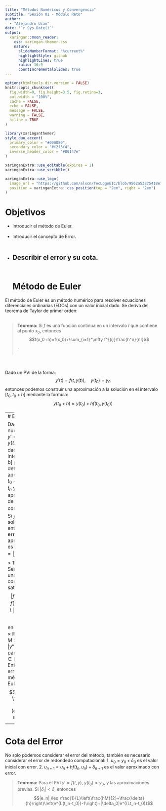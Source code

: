 ```yaml
---
title: "Métodos Numéricos y Convergencia"
subtitle: "Sesión 01 - Módulo Reto"  
author: 
  - "Alejandro Ucan"
date: '`r Sys.Date()`'
output:
  xaringan::moon_reader:
    css: xaringan-themer.css
    nature:
      slideNumberFormat: "%current%"
      highlightStyle: github
      highlightLines: true
      ratio: 16:9
      countIncrementalSlides: true
---
```


```r
options(htmltools.dir.version = FALSE)
knitr::opts_chunk$set(
  fig.width=9, fig.height=3.5, fig.retina=3,
  out.width = "100%",
  cache = FALSE,
  echo = FALSE,
  message = FALSE, 
  warning = FALSE,
  hiline = TRUE
)
```

```r
library(xaringanthemer)
style_duo_accent(
  primary_color = "#000080",
  secondary_color = "#f2f3f4",
  inverse_header_color = "#00147e"
)
```

```r
xaringanExtra::use_editable(expires = 1)
xaringanExtra::use_scribble()
```

```r
xaringanExtra::use_logo(
  image_url = "https://github.com/alxcn/TecLogoEIC/blob/9562a53875418e749a296c85808a19c85fc4be74/IngenieriaCiencias_Horizontal_RGB.png",
  position = xaringanExtra::css_position(top = "2em", right = "2em")
)
```
# Objetivos 

* Introducir el método de Euler. <br/><br/>
* Introducir el concepto de Error. <br/><br/>
* Describir el error y su cota. <br/><br/>
---
# Método de Euler

El método de Euler es un método numérico para resolver ecuaciones diferenciales ordinarias (EDOs) con un valor inicial dado. Se deriva del teorema de Taylor de primer orden: <br/><br/>

> **Teorema:** Si $f$ es una función continua en un intervalo $I$ que contiene al punto $x_0$, entonces $$f(x_0+h)=f(x_0)+\sum_{i=1}^\infty f^{(i)}\frac{h^n}{n!}$$. <br/><br/>

<br/><br/>
Dado un PVI de la forma: $$y'(t)=f(t,y(t)), \quad y(t_0)=y_0$$ entonces podemos construir una aproximación a la solución en el intervalo $[t_0,t_0+h]$ mediante la fórmula: $$y(t_0+h) \approx y(t_0)+hf(t_0,y(t_0))$$

---
# Error

Dado nuestro PVI $y'=f(t,y)$, $y(t_0)=y_0$, dado un intervalo $[a,b]$ podemos definir la aproximación $t_0+nh$ como $t_n$ y el valor aproximado de $y(t_n)$ como $y_n$. <br/> Si $y(t)$ es la solución real, entonces el **error** en la aproximación es $e_n=|y(t_n)-y_n|$. 

> **Teorema:** Sea $f(t,y)$ una función continua que satisface $$|f(t_1,y_1)-f(t_2,y_2)| \leq L ||(t_1,y_1)-(t_2,y_2)||$$ en $D=(a,b)\times \mathbb{R}$ y existe $M>0$ tal que $|y''(t)|\leq M$ para todo $t\in [a,b]$. Entonces, el error del método de Euler cumple $$|e_n| \leq \frac{hM}{2L} (e^{L(t_n-a)}-1)$$

---
# Cota del Error

No solo podemos considerar el error del método, también es necesario considerar el error de redondedo computacional:
1. $u_0=y_0+\delta_0$ es el valor inicial con error.
2. $u_{n+1}=u_n+h f(t_n,u_n)+\delta_{n+1}$ es el valor aproximado con error.

>**Teorema:** Para el PVI $y'=f(t,y)$, $y(t_0)=y_0$, y las aproximaciones previas. Si $|\delta_i|<\delta,$ entonces $$|e_n| \leq \frac{1}{L}\left(\frac{hM}{2}+\frac{\delta}{h}\right)\left(e^{L(t_n-t_0)}-1\right)+|\delta_0|e^{(Lt_n-t_0)}$$